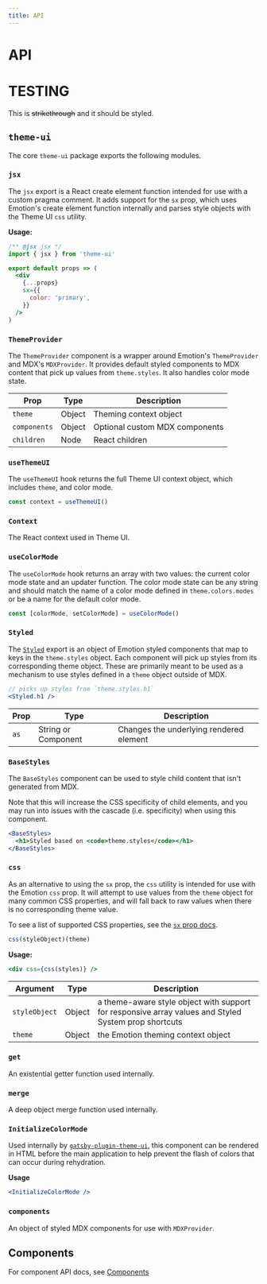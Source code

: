 ```yaml
---
title: API
---
```



# API

# TESTING

This is ~~strikethrough~~ and it should be styled.

## `theme-ui`

The core `theme-ui` package exports the following modules.

### `jsx`

The `jsx` export is a React create element function intended for use with a custom pragma comment.
It adds support for the `sx` prop, which uses Emotion's create element function internally and parses style objects with the Theme UI `css` utility.

**Usage:**

```jsx
/** @jsx jsx */
import { jsx } from 'theme-ui'

export default props => (
  <div
    {...props}
    sx={{
      color: 'primary',
    }}
  />
)
```

### `ThemeProvider`

The `ThemeProvider` component is a wrapper around Emotion's `ThemeProvider` and MDX's `MDXProvider`.
It provides default styled components to MDX content that pick up values from `theme.styles`.
It also handles color mode state.

| Prop         | Type   | Description                    |
| ------------ | ------ | ------------------------------ |
| `theme`      | Object | Theming context object         |
| `components` | Object | Optional custom MDX components |
| `children`   | Node   | React children                 |

### `useThemeUI`

The `useThemeUI` hook returns the full Theme UI context object, which includes `theme`, and color mode.

```js
const context = useThemeUI()
```

### `Context`

The React context used in Theme UI.

### `useColorMode`

The `useColorMode` hook returns an array with two values: the current color mode state and an updater function.
The color mode state can be any string and should match the name of a color mode defined in `theme.colors.modes` or be a name for the default color mode.

```js
const [colorMode, setColorMode] = useColorMode()
```

### `Styled`

The [`Styled`](/styled) export is an object of Emotion styled components that map to keys in the `theme.styles` object.
Each component will pick up styles from its corresponding theme object.
These are primarily meant to be used as a mechanism to use styles defined in a `theme` object outside of MDX.

```jsx
// picks up styles from `theme.styles.h1`
<Styled.h1 />
```

| Prop | Type                | Description                             |
| ---- | ------------------- | --------------------------------------- |
| `as` | String or Component | Changes the underlying rendered element |

### `BaseStyles`

The `BaseStyles` component can be used to style child content that isn't generated from MDX.

<Note>

Note that this will increase the CSS specificity of child elements, and you may run into issues with the cascade (i.e. specificity) when using this component.

</Note>

```jsx
<BaseStyles>
  <h1>Styled based on <code>theme.styles</code></h1>
</BaseStyles>
```

### `css`

As an alternative to using the `sx` prop, the `css` utility is intended for use with the Emotion `css` prop.
It will attempt to use values from the `theme` object for many common CSS properties, and will fall back to raw values when there is no corresponding theme value.

To see a list of supported CSS properties, see the [`sx` prop docs](/sx-prop).

```js
css(styleObject)(theme)
```

**Usage:**

```jsx
<div css={css(styles)} />
```

| Argument      | Type   | Description                                                                                          |
| ------------- | ------ | ---------------------------------------------------------------------------------------------------- |
| `styleObject` | Object | a theme-aware style object with support for responsive array values and Styled System prop shortcuts |
| `theme`       | Object | the Emotion theming context object                                                                   |

### `get`

An existential getter function used internally.

### `merge`

A deep object merge function used internally.

### `InitializeColorMode`

Used internally by [`gatsby-plugin-theme-ui`](/packages/gatsby-plugin), this component can be rendered in HTML before the main application to help prevent the flash of colors that can occur during rehydration.

**Usage**

```jsx
<InitializeColorMode />
```

### `components`

An object of styled MDX components for use with `MDXProvider`.

## Components

For component API docs, see [Components](/components)

[styled-system/css]: https://styled-system.com/css
